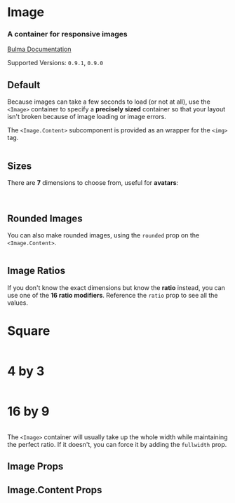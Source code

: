 

<Meta title="Elements/Image" component={Image} />

# Image

### A container for **responsive images**

[Bulma Documentation](https://bulma.io/documentation/elements/image/)

Supported Versions: `0.9.1`, `0.9.0`

## Default

Because images can take a few seconds to load (or not at all), use the `<Image>` container to specify a **precisely sized** container so that your layout isn't broken because of image loading or image errors.

The `<Image.Content>` subcomponent is provided as an wrapper for the `<img>` tag.

<Canvas>
  <Story name="Default">
    <Image size="128x128">
      <Image.Content src="https://bulma.io/images/placeholders/128x128.png" />
    </Image>
  </Story>
</Canvas>

## Sizes

There are **7** dimensions to choose from, useful for **avatars**:

<Canvas>
  <Story name="Sizes">
    <React.Fragment>
      <Block>
        <Image size="16x16">
          <Image.Content src="https://bulma.io/images/placeholders/16x16.png" />
        </Image>
      </Block>
      <Block>
        <Image size="24x24">
          <Image.Content src="https://bulma.io/images/placeholders/24x24.png" />
        </Image>
      </Block>
      <Block>
        <Image size="32x32">
          <Image.Content src="https://bulma.io/images/placeholders/32x32.png" />
        </Image>
      </Block>
      <Block>
        <Image size="48x48">
          <Image.Content src="https://bulma.io/images/placeholders/48x48.png" />
        </Image>
      </Block>
      <Block>
        <Image size="64x64">
          <Image.Content src="https://bulma.io/images/placeholders/64x64.png" />
        </Image>
      </Block>
      <Block>
        <Image size="96x96">
          <Image.Content src="https://bulma.io/images/placeholders/96x96.png" />
        </Image>
      </Block>
      <Block>
        <Image size="128x128">
          <Image.Content src="https://bulma.io/images/placeholders/128x128.png" />
        </Image>
      </Block>
    </React.Fragment>
  </Story>
</Canvas>

## Rounded Images

You can also make rounded images, using the `rounded` prop on the `<Image.Content>`.

<Canvas>
  <Story name="Rounded">
    <Image size="128x128">
      <Image.Content src="https://bulma.io/images/placeholders/128x128.png" rounded />
    </Image>
  </Story>
</Canvas>

## Image Ratios

If you don't know the exact dimensions but know the **ratio** instead, you can use one of the **16 ratio modifiers**. Reference the `ratio` prop to see all the values.

<Canvas>
  <Story name="Ratios">
    <React.Fragment>
      <Block style={{ maxWidth: '240px' }}>
        <h1>Square</h1>
        <Image ratio="square">
          <Image.Content src="https://bulma.io/images/placeholders/480x480.png" />
        </Image>
      </Block>
      <Block style={{ maxWidth: '240px' }}>
        <h1>4 by 3</h1>
        <Image ratio="4by3">
          <Image.Content src="https://bulma.io/images/placeholders/640x480.png" />
        </Image>
      </Block>
      <Block style={{ maxWidth: '240px' }}>
        <h1>16 by 9</h1>
        <Image ratio="16by9">
          <Image.Content src="https://bulma.io/images/placeholders/640x360.png" />
        </Image>
      </Block>
    </React.Fragment>
  </Story>
</Canvas>

The `<Image>` container will usually take up the whole width while maintaining the perfect ratio.
If it doesn't, you can force it by adding the `fullwidth` prop.

## Image Props

<ArgsTable of={Image} />

## Image.Content Props

<ArgsTable of={Image.Content} />
